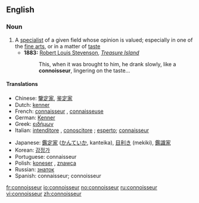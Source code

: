 ==English==

===Noun===
{{wikipedia}}
{{en-noun}}

# A [[specialist]] of a given field whose opinion is valued; especially in one of the [[fine arts]], or in a matter of [[taste]]
#*'''1883:''' [[w:Robert Louis Stevenson|Robert Louis Stevenson]], ''[[w:Treasure Island|Treasure Island]]''
#*: This, when it was brought to him, he drank slowly, like a '''connoisseur''', lingering on the taste...

====Translations====
{{top}}
*Chinese: [[鑒定家]], [[鉴定家]]
*Dutch: [[kenner]] {{m}}
*French: [[connaisseur]] {{m}}, [[connaisseuse]] {{f}}
*German: [[Kenner]] {{m}}
*Greek: [[ειδήμων]] {{m}}
*Italian: [[intenditore]] {{m}}, [[conoscitore]] {{m}}; [[esperto]]; [[connaisseur#Italian|connaisseur]] {{m}}
{{mid}}
*Japanese: [[鑑定家]] ([[かんていか]], kanteika), [[目利き]] (mekiki), [[鑑識家]]
*Korean: [[감정가]]
*Portuguese: connaisseur
*Polish: [[koneser]] {{m}}, [[znawca]] {{m}}
*Russian: [[знаток]] {{m}}
*Spanish: connaisseur; connoisseur
{{bottom}}

[[fr:connoisseur]]
[[io:connoisseur]]
[[no:connoisseur]]
[[ru:connoisseur]]
[[vi:connoisseur]]
[[zh:connoisseur]]